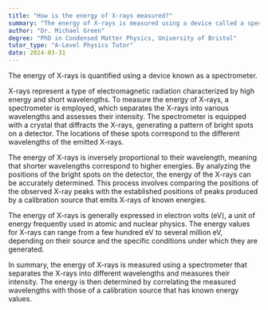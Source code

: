 ```yaml
---
title: "How is the energy of X-rays measured?"
summary: "The energy of X-rays is measured using a device called a spectrometer."
author: "Dr. Michael Green"
degree: "PhD in Condensed Matter Physics, University of Bristol"
tutor_type: "A-Level Physics Tutor"
date: 2024-03-31
---
```


The energy of X-rays is quantified using a device known as a spectrometer.

X-rays represent a type of electromagnetic radiation characterized by high energy and short wavelengths. To measure the energy of X-rays, a spectrometer is employed, which separates the X-rays into various wavelengths and assesses their intensity. The spectrometer is equipped with a crystal that diffracts the X-rays, generating a pattern of bright spots on a detector. The locations of these spots correspond to the different wavelengths of the emitted X-rays.

The energy of X-rays is inversely proportional to their wavelength, meaning that shorter wavelengths correspond to higher energies. By analyzing the positions of the bright spots on the detector, the energy of the X-rays can be accurately determined. This process involves comparing the positions of the observed X-ray peaks with the established positions of peaks produced by a calibration source that emits X-rays of known energies.

The energy of X-rays is generally expressed in electron volts (eV), a unit of energy frequently used in atomic and nuclear physics. The energy values for X-rays can range from a few hundred eV to several million eV, depending on their source and the specific conditions under which they are generated.

In summary, the energy of X-rays is measured using a spectrometer that separates the X-rays into different wavelengths and measures their intensity. The energy is then determined by correlating the measured wavelengths with those of a calibration source that has known energy values.
    